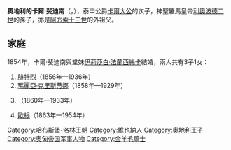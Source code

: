 {{Multiple issues|
{{Expand language|1=en|time=2021-01-26T11:02:35+00:00}}
{{Unreferenced|time=2021-01-26T11:02:35+00:00}}
}}
{{Infobox noble
| name         = 奧地利的卡爾·斐迪南
| image        = Archduke Karl Ferdinand of Austria.jpg
| birth_date   = {{Birth date|1818|7|29|df=y}}
| birth_place  = [[維也納|維也納]]
| death_date   = {{Death date and age|1874|11|20|1818|7|29|df=y}}
| death_place  = [[日德洛霍維采|日德洛霍維采]]
| burial_place = [[皇家墓穴_(維也納)|維也納皇家墓穴]]
| noble family = [[哈布斯堡-洛林王朝|哈布斯堡-洛林王朝]]
| father       = [[卡尔大公_(奥地利-泰申)|泰申公爵奧地利的卡爾大公]]
| mother       = [[拿騷-威爾堡的亨麗埃特_(1797-1829)|拿騷-威爾堡的亨麗埃特]]
}}
'''奧地利的卡爾·斐迪南'''（{{lang-de|Karl Ferdinand von Österreich}}，{{bd|1818年|7月29日|1874年|11月20日}}），泰申公爵[[卡尔大公_(奥地利-泰申)|卡爾大公]]的次子，神聖羅馬皇帝[[利奥波德二世_(神圣罗马帝国)|利奧波德二世]]的孫子，亦是[[阿方索十三世|阿方索十三世]]的外祖父。

== 家庭 ==
1854年，卡爾·斐迪南與堂妹[[奧地利的伊莉莎白·法蘭西絲卡|伊莉莎白·法蘭西絲卡]]結婚，兩人共有3子1女：
# [[弗里德里希大公_(泰申公爵)|腓特烈]]（1856年—1936年）
# [[瑪麗亞·克里斯蒂娜_(奧地利)|瑪麗亞·克里斯蒂娜]]（1858年—1929年）
# {{le|奧地利的卡爾·斯特凡|Archduke Charles Stephen of Austria|卡爾·斯特凡}}（1860年—1933年）
# [[欧根大公_(奥地利)|歐根]]（1863年—1954年）

[[Category:哈布斯堡-洛林王朝|Category:哈布斯堡-洛林王朝]]
[[Category:維也納人|Category:維也納人]]
[[Category:奧地利王子|Category:奧地利王子]]
[[Category:奥匈帝国军事人物|Category:奥匈帝国军事人物]]
[[Category:金羊毛騎士|Category:金羊毛騎士]]